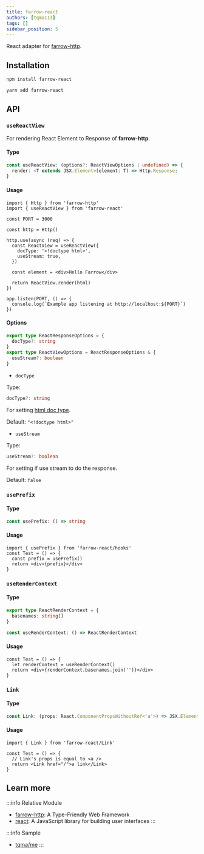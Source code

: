 ```yaml
---
title: farrow-react
authors: [tqma113]
tags: []
sidebar_position: 5
---
```



React adapter for [farrow-http](./02-farrow-http.mdx).

## Installation

<Tabs groupId="package-tool">
<TabItem value="npm" label="npm">

```bash
npm install farrow-react
```

</TabItem>
<TabItem value="yarn" label="Yarn" default>

```bash
yarn add farrow-react
```

</TabItem>
</Tabs>

## API

### `useReactView`

For rendering React Element to Response of **farrow-http**.

#### Type

```ts
const useReactView: (options?: ReactViewOptions | undefined) => {
  render: <T extends JSX.Element>(element: T) => Http.Response;
}
```

#### Usage

```tsx
import { Http } from 'farrow-http'
import { useReactView } from 'farrow-react'

const PORT = 3000

const http = Http()

http.use(async (req) => {
  const ReactView = useReactView({
    docType: '<!doctype html>',
    useStream: true,
  })

  const element = <div>Hello Farrow</div>

  return ReactView.render(html)
})

app.listen(PORT, () => {
  console.log(`Example app listening at http://localhost:${PORT}`)
})
```

#### Options

```ts
export type ReactResponseOptions = {
  docType?: string
}
export type ReactViewOptions = ReactResponseOptions & {
  useStream?: boolean
}
```

* `docType`

Type: 

```ts
docType?: string
```

For setting [html doc type](https://developer.mozilla.org/en-US/docs/Glossary/Doctype).

Default: `"<!doctype html>"`

* `useStream`

Type:

```ts
useStream?: boolean
```

For setting if use stream to do the response.

Default: `false`

### `usePrefix`

#### Type

```ts
const usePrefix: () => string
```

#### Usage

```tsx
import { usePrefix } from 'farrow-react/hooks'
const Test = () => {
  const prefix = usePrefix()
  return <div>{prefix}</div>
}
```

### `useRenderContext`

#### Type

```ts
export type ReactRenderContext = {
  basenames: string[]
}

const useRenderContext: () => ReactRenderContext
```

#### Usage

```tsx
const Test = () => {
  let renderContext = useRenderContext()
  return <div>{renderContext.basenames.join('')}</div>
}
```

### `Link`

#### Type

```ts
const Link: (props: React.ComponentPropsWithoutRef<'a'>) => JSX.Element
```

#### Usage

```tsx
import { Link } from 'farrow-react/Link'

const Test = () => {
  // Link's props is equal to <a />
  return <Link href="/">a link</Link>
}
```

## Learn more

:::info Relative Module
* [farrow-http](./02-farrow-http.mdx): A Type-Friendly Web Framework
* [react](https://reactjs.org/): A JavaScript library for building user interfaces
:::

:::info Sample
* [tqma/me](https://github.com/tqma113/me/blob/main/start.ts)
:::
